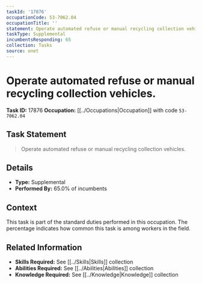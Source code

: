 ```yaml
---
taskId: '17876'
occupationCode: 53-7062.04
occupationTitle: ''
statement: Operate automated refuse or manual recycling collection vehicles.
taskType: Supplemental
incumbentsResponding: 65
collection: Tasks
source: onet
---
```

# Operate automated refuse or manual recycling collection vehicles.

**Task ID:** 17876
**Occupation:** [[../Occupations|Occupation]] with code `53-7062.04`

## Task Statement

> Operate automated refuse or manual recycling collection vehicles.

## Details

- **Type:** Supplemental
- **Performed By:** 65.0% of incumbents

## Context

This task is part of the standard duties performed in this occupation. The percentage indicates how common this task is among workers in the field.

## Related Information

- **Skills Required:** See [[../Skills|Skills]] collection
- **Abilities Required:** See [[../Abilities|Abilities]] collection
- **Knowledge Required:** See [[../Knowledge|Knowledge]] collection
